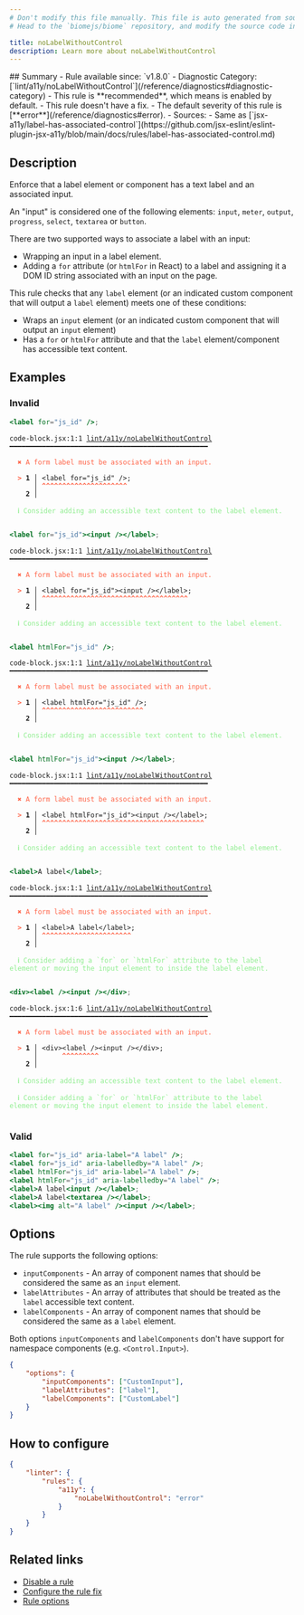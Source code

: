 ```yaml
---
# Don't modify this file manually. This file is auto generated from source, and you will lose your changes next time the website is built.
# Head to the `biomejs/biome` repository, and modify the source code in there.

title: noLabelWithoutControl
description: Learn more about noLabelWithoutControl
---
```


<Tabs>
<TabItem label="JSX and TSX" icon="seti:javascript">
## Summary
- Rule available since: `v1.8.0`
- Diagnostic Category: [`lint/a11y/noLabelWithoutControl`](/reference/diagnostics#diagnostic-category)
- This rule is **recommended**, which means is enabled by default.
- This rule doesn't have a fix.
- The default severity of this rule is [**error**](/reference/diagnostics#error).
- Sources: 
  - Same as [`jsx-a11y/label-has-associated-control`](https://github.com/jsx-eslint/eslint-plugin-jsx-a11y/blob/main/docs/rules/label-has-associated-control.md)

## Description
Enforce that a label element or component has a text label and an associated input.

An "input" is considered one of the following elements: `input`, `meter`, `output`, `progress`, `select`, `textarea` or `button`.

There are two supported ways to associate a label with an input:

- Wrapping an input in a label element.
- Adding a `for` attribute (or `htmlFor` in React) to a label and assigning it a DOM ID string associated with an input on the page.

This rule checks that any `label` element (or an indicated custom component that will output a `label` element) meets one of these conditions:

- Wraps an `input` element (or an indicated custom component that will output an `input` element)
- Has a `for` or `htmlFor` attribute and that the `label` element/component has accessible text content.

## Examples

### Invalid

```jsx
<label for="js_id" />;
```

<pre class="language-text"><code class="language-text">code-block.jsx:1:1 <a href="https://biomejs.dev/linter/rules/no-label-without-control">lint/a11y/noLabelWithoutControl</a> ━━━━━━━━━━━━━━━━━━━━━━━━━━━━━━━━━━━━━━━━━━━━━━━━━<br /><br />  <strong><span style="color: Tomato;">✖</span></strong> <span style="color: Tomato;">A form label must be associated with an input.</span><br />  <br />  <strong><span style="color: Tomato;">&gt;</span></strong> <strong>1 │ </strong>&lt;label for=&quot;js&#95;id&quot; /&gt;;<br />   <strong>   │ </strong><strong><span style="color: Tomato;">^</span></strong><strong><span style="color: Tomato;">^</span></strong><strong><span style="color: Tomato;">^</span></strong><strong><span style="color: Tomato;">^</span></strong><strong><span style="color: Tomato;">^</span></strong><strong><span style="color: Tomato;">^</span></strong><strong><span style="color: Tomato;">^</span></strong><strong><span style="color: Tomato;">^</span></strong><strong><span style="color: Tomato;">^</span></strong><strong><span style="color: Tomato;">^</span></strong><strong><span style="color: Tomato;">^</span></strong><strong><span style="color: Tomato;">^</span></strong><strong><span style="color: Tomato;">^</span></strong><strong><span style="color: Tomato;">^</span></strong><strong><span style="color: Tomato;">^</span></strong><strong><span style="color: Tomato;">^</span></strong><strong><span style="color: Tomato;">^</span></strong><strong><span style="color: Tomato;">^</span></strong><strong><span style="color: Tomato;">^</span></strong><strong><span style="color: Tomato;">^</span></strong><strong><span style="color: Tomato;">^</span></strong><br />    <strong>2 │ </strong><br />  <br />  <strong><span style="color: lightgreen;">ℹ</span></strong> <span style="color: lightgreen;">Consider adding an accessible text content to the label element.</span><br />  <br /></code></pre>

```jsx
<label for="js_id"><input /></label>;
```

<pre class="language-text"><code class="language-text">code-block.jsx:1:1 <a href="https://biomejs.dev/linter/rules/no-label-without-control">lint/a11y/noLabelWithoutControl</a> ━━━━━━━━━━━━━━━━━━━━━━━━━━━━━━━━━━━━━━━━━━━━━━━━━<br /><br />  <strong><span style="color: Tomato;">✖</span></strong> <span style="color: Tomato;">A form label must be associated with an input.</span><br />  <br />  <strong><span style="color: Tomato;">&gt;</span></strong> <strong>1 │ </strong>&lt;label for=&quot;js&#95;id&quot;&gt;&lt;input /&gt;&lt;/label&gt;;<br />   <strong>   │ </strong><strong><span style="color: Tomato;">^</span></strong><strong><span style="color: Tomato;">^</span></strong><strong><span style="color: Tomato;">^</span></strong><strong><span style="color: Tomato;">^</span></strong><strong><span style="color: Tomato;">^</span></strong><strong><span style="color: Tomato;">^</span></strong><strong><span style="color: Tomato;">^</span></strong><strong><span style="color: Tomato;">^</span></strong><strong><span style="color: Tomato;">^</span></strong><strong><span style="color: Tomato;">^</span></strong><strong><span style="color: Tomato;">^</span></strong><strong><span style="color: Tomato;">^</span></strong><strong><span style="color: Tomato;">^</span></strong><strong><span style="color: Tomato;">^</span></strong><strong><span style="color: Tomato;">^</span></strong><strong><span style="color: Tomato;">^</span></strong><strong><span style="color: Tomato;">^</span></strong><strong><span style="color: Tomato;">^</span></strong><strong><span style="color: Tomato;">^</span></strong><strong><span style="color: Tomato;">^</span></strong><strong><span style="color: Tomato;">^</span></strong><strong><span style="color: Tomato;">^</span></strong><strong><span style="color: Tomato;">^</span></strong><strong><span style="color: Tomato;">^</span></strong><strong><span style="color: Tomato;">^</span></strong><strong><span style="color: Tomato;">^</span></strong><strong><span style="color: Tomato;">^</span></strong><strong><span style="color: Tomato;">^</span></strong><strong><span style="color: Tomato;">^</span></strong><strong><span style="color: Tomato;">^</span></strong><strong><span style="color: Tomato;">^</span></strong><strong><span style="color: Tomato;">^</span></strong><strong><span style="color: Tomato;">^</span></strong><strong><span style="color: Tomato;">^</span></strong><strong><span style="color: Tomato;">^</span></strong><strong><span style="color: Tomato;">^</span></strong><br />    <strong>2 │ </strong><br />  <br />  <strong><span style="color: lightgreen;">ℹ</span></strong> <span style="color: lightgreen;">Consider adding an accessible text content to the label element.</span><br />  <br /></code></pre>

```jsx
<label htmlFor="js_id" />;
```

<pre class="language-text"><code class="language-text">code-block.jsx:1:1 <a href="https://biomejs.dev/linter/rules/no-label-without-control">lint/a11y/noLabelWithoutControl</a> ━━━━━━━━━━━━━━━━━━━━━━━━━━━━━━━━━━━━━━━━━━━━━━━━━<br /><br />  <strong><span style="color: Tomato;">✖</span></strong> <span style="color: Tomato;">A form label must be associated with an input.</span><br />  <br />  <strong><span style="color: Tomato;">&gt;</span></strong> <strong>1 │ </strong>&lt;label htmlFor=&quot;js&#95;id&quot; /&gt;;<br />   <strong>   │ </strong><strong><span style="color: Tomato;">^</span></strong><strong><span style="color: Tomato;">^</span></strong><strong><span style="color: Tomato;">^</span></strong><strong><span style="color: Tomato;">^</span></strong><strong><span style="color: Tomato;">^</span></strong><strong><span style="color: Tomato;">^</span></strong><strong><span style="color: Tomato;">^</span></strong><strong><span style="color: Tomato;">^</span></strong><strong><span style="color: Tomato;">^</span></strong><strong><span style="color: Tomato;">^</span></strong><strong><span style="color: Tomato;">^</span></strong><strong><span style="color: Tomato;">^</span></strong><strong><span style="color: Tomato;">^</span></strong><strong><span style="color: Tomato;">^</span></strong><strong><span style="color: Tomato;">^</span></strong><strong><span style="color: Tomato;">^</span></strong><strong><span style="color: Tomato;">^</span></strong><strong><span style="color: Tomato;">^</span></strong><strong><span style="color: Tomato;">^</span></strong><strong><span style="color: Tomato;">^</span></strong><strong><span style="color: Tomato;">^</span></strong><strong><span style="color: Tomato;">^</span></strong><strong><span style="color: Tomato;">^</span></strong><strong><span style="color: Tomato;">^</span></strong><strong><span style="color: Tomato;">^</span></strong><br />    <strong>2 │ </strong><br />  <br />  <strong><span style="color: lightgreen;">ℹ</span></strong> <span style="color: lightgreen;">Consider adding an accessible text content to the label element.</span><br />  <br /></code></pre>

```jsx
<label htmlFor="js_id"><input /></label>;
```

<pre class="language-text"><code class="language-text">code-block.jsx:1:1 <a href="https://biomejs.dev/linter/rules/no-label-without-control">lint/a11y/noLabelWithoutControl</a> ━━━━━━━━━━━━━━━━━━━━━━━━━━━━━━━━━━━━━━━━━━━━━━━━━<br /><br />  <strong><span style="color: Tomato;">✖</span></strong> <span style="color: Tomato;">A form label must be associated with an input.</span><br />  <br />  <strong><span style="color: Tomato;">&gt;</span></strong> <strong>1 │ </strong>&lt;label htmlFor=&quot;js&#95;id&quot;&gt;&lt;input /&gt;&lt;/label&gt;;<br />   <strong>   │ </strong><strong><span style="color: Tomato;">^</span></strong><strong><span style="color: Tomato;">^</span></strong><strong><span style="color: Tomato;">^</span></strong><strong><span style="color: Tomato;">^</span></strong><strong><span style="color: Tomato;">^</span></strong><strong><span style="color: Tomato;">^</span></strong><strong><span style="color: Tomato;">^</span></strong><strong><span style="color: Tomato;">^</span></strong><strong><span style="color: Tomato;">^</span></strong><strong><span style="color: Tomato;">^</span></strong><strong><span style="color: Tomato;">^</span></strong><strong><span style="color: Tomato;">^</span></strong><strong><span style="color: Tomato;">^</span></strong><strong><span style="color: Tomato;">^</span></strong><strong><span style="color: Tomato;">^</span></strong><strong><span style="color: Tomato;">^</span></strong><strong><span style="color: Tomato;">^</span></strong><strong><span style="color: Tomato;">^</span></strong><strong><span style="color: Tomato;">^</span></strong><strong><span style="color: Tomato;">^</span></strong><strong><span style="color: Tomato;">^</span></strong><strong><span style="color: Tomato;">^</span></strong><strong><span style="color: Tomato;">^</span></strong><strong><span style="color: Tomato;">^</span></strong><strong><span style="color: Tomato;">^</span></strong><strong><span style="color: Tomato;">^</span></strong><strong><span style="color: Tomato;">^</span></strong><strong><span style="color: Tomato;">^</span></strong><strong><span style="color: Tomato;">^</span></strong><strong><span style="color: Tomato;">^</span></strong><strong><span style="color: Tomato;">^</span></strong><strong><span style="color: Tomato;">^</span></strong><strong><span style="color: Tomato;">^</span></strong><strong><span style="color: Tomato;">^</span></strong><strong><span style="color: Tomato;">^</span></strong><strong><span style="color: Tomato;">^</span></strong><strong><span style="color: Tomato;">^</span></strong><strong><span style="color: Tomato;">^</span></strong><strong><span style="color: Tomato;">^</span></strong><strong><span style="color: Tomato;">^</span></strong><br />    <strong>2 │ </strong><br />  <br />  <strong><span style="color: lightgreen;">ℹ</span></strong> <span style="color: lightgreen;">Consider adding an accessible text content to the label element.</span><br />  <br /></code></pre>

```jsx
<label>A label</label>;
```

<pre class="language-text"><code class="language-text">code-block.jsx:1:1 <a href="https://biomejs.dev/linter/rules/no-label-without-control">lint/a11y/noLabelWithoutControl</a> ━━━━━━━━━━━━━━━━━━━━━━━━━━━━━━━━━━━━━━━━━━━━━━━━━<br /><br />  <strong><span style="color: Tomato;">✖</span></strong> <span style="color: Tomato;">A form label must be associated with an input.</span><br />  <br />  <strong><span style="color: Tomato;">&gt;</span></strong> <strong>1 │ </strong>&lt;label&gt;A label&lt;/label&gt;;<br />   <strong>   │ </strong><strong><span style="color: Tomato;">^</span></strong><strong><span style="color: Tomato;">^</span></strong><strong><span style="color: Tomato;">^</span></strong><strong><span style="color: Tomato;">^</span></strong><strong><span style="color: Tomato;">^</span></strong><strong><span style="color: Tomato;">^</span></strong><strong><span style="color: Tomato;">^</span></strong><strong><span style="color: Tomato;">^</span></strong><strong><span style="color: Tomato;">^</span></strong><strong><span style="color: Tomato;">^</span></strong><strong><span style="color: Tomato;">^</span></strong><strong><span style="color: Tomato;">^</span></strong><strong><span style="color: Tomato;">^</span></strong><strong><span style="color: Tomato;">^</span></strong><strong><span style="color: Tomato;">^</span></strong><strong><span style="color: Tomato;">^</span></strong><strong><span style="color: Tomato;">^</span></strong><strong><span style="color: Tomato;">^</span></strong><strong><span style="color: Tomato;">^</span></strong><strong><span style="color: Tomato;">^</span></strong><strong><span style="color: Tomato;">^</span></strong><strong><span style="color: Tomato;">^</span></strong><br />    <strong>2 │ </strong><br />  <br />  <strong><span style="color: lightgreen;">ℹ</span></strong> <span style="color: lightgreen;">Consider adding a `for` or `htmlFor` attribute to the label element or moving the input element to inside the label element.</span><br />  <br /></code></pre>

```jsx
<div><label /><input /></div>;
```

<pre class="language-text"><code class="language-text">code-block.jsx:1:6 <a href="https://biomejs.dev/linter/rules/no-label-without-control">lint/a11y/noLabelWithoutControl</a> ━━━━━━━━━━━━━━━━━━━━━━━━━━━━━━━━━━━━━━━━━━━━━━━━━<br /><br />  <strong><span style="color: Tomato;">✖</span></strong> <span style="color: Tomato;">A form label must be associated with an input.</span><br />  <br />  <strong><span style="color: Tomato;">&gt;</span></strong> <strong>1 │ </strong>&lt;div&gt;&lt;label /&gt;&lt;input /&gt;&lt;/div&gt;;<br />   <strong>   │ </strong>     <strong><span style="color: Tomato;">^</span></strong><strong><span style="color: Tomato;">^</span></strong><strong><span style="color: Tomato;">^</span></strong><strong><span style="color: Tomato;">^</span></strong><strong><span style="color: Tomato;">^</span></strong><strong><span style="color: Tomato;">^</span></strong><strong><span style="color: Tomato;">^</span></strong><strong><span style="color: Tomato;">^</span></strong><strong><span style="color: Tomato;">^</span></strong><br />    <strong>2 │ </strong><br />  <br />  <strong><span style="color: lightgreen;">ℹ</span></strong> <span style="color: lightgreen;">Consider adding an accessible text content to the label element.</span><br />  <br />  <strong><span style="color: lightgreen;">ℹ</span></strong> <span style="color: lightgreen;">Consider adding a `for` or `htmlFor` attribute to the label element or moving the input element to inside the label element.</span><br />  <br /></code></pre>

### Valid

```jsx
<label for="js_id" aria-label="A label" />;
<label for="js_id" aria-labelledby="A label" />;
<label htmlFor="js_id" aria-label="A label" />;
<label htmlFor="js_id" aria-labelledby="A label" />;
<label>A label<input /></label>;
<label>A label<textarea /></label>;
<label><img alt="A label" /><input /></label>;
```

## Options

The rule supports the following options:

- `inputComponents` - An array of component names that should be considered the same as an `input` element.
- `labelAttributes` - An array of attributes that should be treated as the `label` accessible text content.
- `labelComponents` - An array of component names that should be considered the same as a `label` element.

Both options `inputComponents` and `labelComponents` don't have support for namespace components (e.g. `<Control.Input>`).

```json
{
    "options": {
        "inputComponents": ["CustomInput"],
        "labelAttributes": ["label"],
        "labelComponents": ["CustomLabel"]
    }
}
```

## How to configure
```json title="biome.json"
{
	"linter": {
		"rules": {
			"a11y": {
				"noLabelWithoutControl": "error"
			}
		}
	}
}

```
## Related links

- [Disable a rule](/linter/#disable-a-rule)
- [Configure the rule fix](/linter#configure-the-rule-fix)
- [Rule options](/linter/#rule-options)

</TabItem>
</Tabs>

